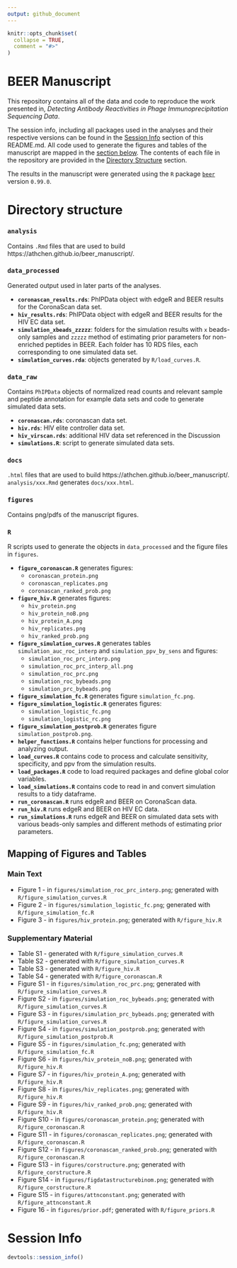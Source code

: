 ```yaml
---
output: github_document
---
```


<!-- README.md is generated from README.Rmd. Please edit that file -->

```r
knitr::opts_chunk$set(
  collapse = TRUE,
  comment = "#>"
)
```

# BEER Manuscript

This repository contains all of the data and code to reproduce the work presented in, _Detecting Antibody Reactivities in Phage Immunoprecipitation Sequencing Data_.

The session info, including all packages used in the analyses and their respective versions can be found in the [Session Info](#session-info) section of this README.md. All code used to generate the figures and tables of the manuscript are mapped in the [section below](#mapping-of-figures-and-tables). The contents of each file in the repository are provided in the [Directory Structure](#directory-structure) section. 

The results in the manuscript were generated using the `R` package [`beer`](https://github.com/athchen/beer) version `0.99.0`.

# Directory structure

### **`analysis`** 

Contains `.Rmd` files that are used to build https://athchen.github.io/beer_manuscript/.

### **`data_processed`**

Generated output used in later parts of the analyses.

* **`coronascan_results.rds`**: PhIPData object with edgeR and BEER results for the CoronaScan data set.
* **`hiv_results.rds`**: PhIPData object with edgeR and BEER results for the HIV EC data set. 
* **`simulation_xbeads_zzzzz`**: folders for the simulation results with `x` beads-only samples and `zzzzz` method of estimating prior parameters for non-enriched peptides in BEER. Each folder has 10 RDS files, each corresponding to one simulated data set. 
* **`simulation_curves.rda`**: objects generated by `R/load_curves.R`. 

### **`data_raw`**

Contains `PhIPData` objects of normalized read counts and relevant sample and peptide annotation for example data sets and code to generate simulated data sets.  

* **`coronascan.rds`**: coronascan data set.
* **`hiv.rds`**: HIV elite controller data set.
* **`hiv_virscan.rds`**: additional HIV data set referenced in the Discussion
* **`simulations.R`**: script to generate simulated data sets. 

### **`docs`**

`.html` files that are used to build https://athchen.github.io/beer_manuscript/. `analysis/xxx.Rmd` generates `docs/xxx.html`.

### **`figures`**

Contains png/pdfs of the manuscript figures. 

### **`R`**

R scripts used to generate the objects in `data_processed` and the figure files in `figures`. 

* **`figure_coronascan.R`** generates figures:
    + `coronascan_protein.png`
    + `coronascan_replicates.png`
    + `coronascan_ranked_prob.png`
* **`figure_hiv.R`** generates figures:
    + `hiv_protein.png`
    + `hiv_protein_noB.png`
    + `hiv_protein_A.png`
    + `hiv_replicates.png`
    + `hiv_ranked_prob.png`
* **`figure_simulation_curves.R`** generates tables `simulation_auc_roc_interp` and `simulation_ppv_by_sens` and figures:
    + `simulation_roc_prc_interp.png`
    + `simulation_roc_prc_interp_all.png`
    + `simulation_roc_prc.png`
    + `simulation_roc_bybeads.png`
    + `simulation_prc_bybeads.png`
* **`figure_simulation_fc.R`** generates figure `simulation_fc.png`.
* **`figure_simulation_logistic.R`** generates figures:
    + `simulation_logistic_fc.png`
    + `simulation_logistic_rc.png`
* **`figure_simulation_postprob.R`** generates figure `simulation_postprob.png`.
* **`helper_functions.R`** contains helper functions for processing and analyzing output.
* **`load_curves.R`** contains code to process and calculate sensitivity, specificity, and ppv from the simulation results.
* **`load_packages.R`** code to load required packages and define global color variables. 
* **`load_simulations.R`** contains code to read in and convert simulation results to a tidy dataframe. 
* **`run_coronascan.R`** runs edgeR and BEER on CoronaScan data.
* **`run_hiv.R`** runs edgeR and BEER on HIV EC data.
* **`run_simulations.R`** runs edgeR and BEER on simulated data sets with various beads-only samples and different methods of estimating prior parameters. 

## Mapping of Figures and Tables

### Main Text

* Figure 1 - in `figures/simulation_roc_prc_interp.png`; generated with `R/figure_simulation_curves.R`
* Figure 2 - in `figures/simulation_logistic_fc.png`; generated with `R/figure_simulation_fc.R`
* Figure 3 - in `figures/hiv_protein.png`; generated with `R/figure_hiv.R`

### Supplementary Material

* Table S1 - generated with `R/figure_simulation_curves.R`
* Table S2 - generated with `R/figure_simulation_curves.R`
* Table S3 - generated with `R/figure_hiv.R`
* Table S4 - generated with `R/figure_coronascan.R`
* Figure S1 - in `figures/simulation_roc_prc.png`; generated with `R/figure_simulation_curves.R`
* Figure S2 - in `figures/simulation_roc_bybeads.png`; generated with `R/figure_simulation_curves.R`
* Figure S3 - in `figures/simulation_prc_bybeads.png`; generated with `R/figure_simulation_curves.R`
* Figure S4 - in `figures/simulation_postprob.png`; generated with `R/figure_simulation_postprob.R`
* Figure S5 - in `figures/simulation_fc.png`; generated with `R/figure_simulation_fc.R`
* Figure S6 - in `figures/hiv_protein_noB.png`; generated with `R/figure_hiv.R`
* Figure S7 - in `figures/hiv_protein_A.png`; generated with `R/figure_hiv.R`
* Figure S8 - in `figures/hiv_replicates.png`; generated with `R/figure_hiv.R`
* Figure S9 - in `figures/hiv_ranked_prob.png`; generated with `R/figure_hiv.R`
* Figure S10 - in `figures/coronascan_protein.png`; generated with `R/figure_coronascan.R`
* Figure S11 - in `figures/coronascan_replicates.png`; generated with `R/figure_coronascan.R`
* Figure S12 - in `figures/coronascan_ranked_prob.png`; generated with `R/figure_coronascan.R`
* Figure S13 - in `figures/corstructure.png`; generated with `R/figure_corstructure.R`
* Figure S14 - in `figures/figdatastructurebinom.png`; generated with `R/figure_corstructure.R`
* Figure S15 - in `figures/attnconstant.png`; generated with `R/figure_attnconstant.R`
* Figure 16 - in `figures/prior.pdf`; generated with `R/figure_priors.R`

# Session Info

```r
devtools::session_info()
```